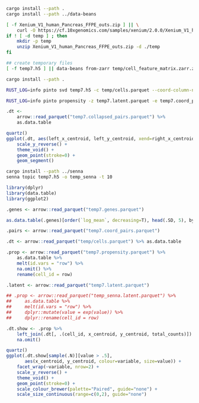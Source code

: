 

```sh
cargo install --path .
cargo install --path ../data-beans
```

```sh
[ -f Xenium_V1_human_Pancreas_FFPE_outs.zip ] || \
	curl -O https://cf.10xgenomics.com/samples/xenium/2.0.0/Xenium_V1_human_Pancreas_FFPE/Xenium_V1_human_Pancreas_FFPE_outs.zip
if ! [ -d temp ] ; then
	mkdir -p temp
	unzip Xenium_V1_human_Pancreas_FFPE_outs.zip -d ./temp
fi

## create temporary files
[ -f temp7.h5 ] || data-beans from-zarr temp/cell_feature_matrix.zarr.zip -o temp7 --backend hdf5	
```

```sh
cargo install --path .

RUST_LOG=info pinto svd temp7.h5 -c temp/cells.parquet --coord-column-names x_centroid,y_centroid -o temp7 --preload-data -t 10

RUST_LOG=info pinto propensity -z temp7.latent.parquet -e temp7.coord_pairs.parquet -d temp7.h5 -k 6 -o temp7
```

```r
.dt <-
    arrow::read_parquet("temp7.collapsed_pairs.parquet") %>%
    as.data.table

quartz()
ggplot(.dt, aes(left_x_centroid, left_y_centroid, xend=right_x_centroid, yend=right_y_centroid)) +
    scale_y_reverse() +
    theme_void() +
    geom_point(stroke=0) +
    geom_segment()
```

```sh
cargo install --path ../senna
senna topic temp7.h5 -o temp_senna -t 10

```


```r
library(dplyr)
library(data.table)
library(ggplot2)

.genes <- arrow::read_parquet("temp7.genes.parquet")

as.data.table(.genes)[order(`log_mean`, decreasing=T), head(.SD, 5), by = .(column)]

.pairs <- arrow::read_parquet("temp7.coord_pairs.parquet")

.dt <- arrow::read_parquet("temp/cells.parquet") %>% as.data.table

.prop <- arrow::read_parquet("temp7.propensity.parquet") %>%
    as.data.table %>%
    melt(id.vars = "row") %>%
    na.omit() %>% 
    rename(cell_id = row)

.latent <- arrow::read_parquet("temp7.latent.parquet")

## .prop <- arrow::read_parquet("temp_senna.latent.parquet") %>%
##     as.data.table %>%
##     melt(id.vars = "row") %>%
##     dplyr::mutate(value = exp(value)) %>% 
##     dplyr::rename(cell_id = row)

.dt.show <- .prop %>%
    left_join(.dt[, .(cell_id, x_centroid, y_centroid, total_counts)]) %>%
    na.omit()

quartz()
ggplot(.dt.show[sample(.N)][value > .5],
       aes(x_centroid, y_centroid, colour=variable, size=value)) +
    facet_wrap(~variable, nrow=2) +
    scale_y_reverse() +
    theme_void() +
    geom_point(stroke=0) +
    scale_colour_brewer(palette="Paired", guide="none") +
    scale_size_continuous(range=c(0,2), guide="none")

```


```r


```


